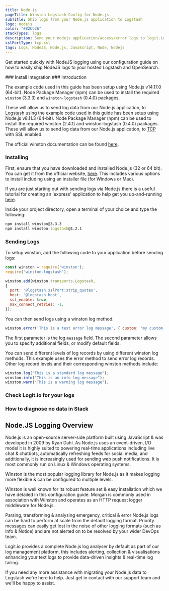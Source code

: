 ```yaml
---
title: Node.js
pageTitle: Winston Logstash Config for Node.js
subTitle: Ship logs from your Node.js application to Logstash
logo: nodejs
color: "#82bb26"
stackTypes: logs
description: Send your nodejs application/access/error logs to logit.io via Logstash using the instructions below and begin searching your data
sslPortType: tcp-ssl
tags: Logs, NodeJS, Node.js, JavaScript, Node, Nodejs
---
```


Get started quickly with NodeJS logging using our configuration 
guide on how to easily ship NodeJS logs to your hosted Logstash and OpenSearch.

<Steps>
  ### Install Integration
  <InstallIntegration/>
  ### Introduction

  The example code used in this guide has been setup using Node.js v14.17.0 (64-bit). 
  Node Package Manager (npm) can be used to install the required `winston` (3.3.3) 
  and `winston-logstash` (0.4.0) packages.

  These will allow us to send log data from our Node.js application, to 
  [Logstash](/integrations/log-management/shippers/logstash) using the example code 
  used in this guide has been setup using Node.js v8.11.3 (64-bit). Node Package Manager 
  (npm) can be used to install the required winston (2.4.1) and winston-logstash (0.4.0) packages. 
  These will allow us to send log data from our Node.js application, to 
  [TCP](/integrations/log-management/protocols/tcp) with SSL enabled. 
            
  The official winston documentation can be found [here](https://github.com/winstonjs/winston).

  ### Installing

  First, ensure that you have downloaded and installed Node.js (32 or 64 bit). You can get 
  it from the official website, [here](https://nodejs.org/en/download/). This includes various 
  options to install including using an installer file (for Windows or Mac).

  If you are just starting out with sending logs via Node.js there is a useful tutorial 
  for creating an 'express' application to help get you up-and-running 
  [here](https://code.visualstudio.com/docs/nodejs/nodejs-tutorial#_an-express-application).

  Inside your project directory, open a terminal of your choice and type the following:

  ```cmd copy
  npm install winston@3.3.3
  npm install winston-logstash@1.2.1
  ```

  ### Sending Logs

  To setup winston, add the following code to your application before sending logs:
         
  ```javascript copy showLineNumbers /'@logstash.sslPort:strip_quotes'/ /@logstash.host/
  const winston = require('winston');
  require('winston-logstash');
  
  winston.add(winston.transports.Logstash,
  {
    port: '@logstash.sslPort:strip_quotes',
    host: '@logstash.host',
    ssl_enable: true,
    max_connect_retries: -1,
  });  
  ```
  
  You can then send logs using a winston log method:
  
  ```javascript copy
  winston.error('This is a test error log message', { custom: 'my custom field', Environment: 'local' }); 
  ```
  
  The first parameter is the log `message` field. The second parameter allows you to specify additional fields, or modify default fields.
  
  You can send different levels of log records by using different winston log methods. This example uses the error method to send error log records. 
  Other log record levels and their corresponding winston methods include:
  
  ```javascript copy showLineNumbers
  winston.log("This is a standard log message");
  winston.info("This is an info log message");
  winston.warn("This is a warning log message");        
  ```

  ### Check Logit.io for your logs

  <LaunchStack utmMedium="logs" utmCampaign="nodejs" source="nodejs" />

  ### How to diagnose no data in Stack

  <DiagnoseNoData />

</Steps>

## Node.JS Logging Overview

Node.js is an open-source server-side platform built using JavaScript & was 
developed in 2009 by Ryan Dahl. As Node.js uses an event-driven, I/O model 
it is highly suited to powering real-time applications including live chat & 
chatbots, automatically refreshing feeds for social media, and additionally, 
it is increasingly used for sending web push notifications. It is most commonly 
run on Linux & Windows operating systems. 
        
Winston is the most popular logging library for Node.js as it makes logging 
more flexible & can be configured to multiple levels.  

Winston is well known for its robust feature set & easy installation which we 
have detailed in this configuration guide. Morgan is commonly used in association 
with Winston and operates as an HTTP request logger middleware for Node.js.

Parsing, transforming & analysing emergency, critical & error Node.js logs can 
be hard to perform at scale from the default logging format. Priority messages 
can easily get lost in the noise of other logging formats (such as Info & Notice) 
and are not alerted on to be resolved by your wider DevOps team. 

Logit.io provides a complete Node.js log analyser by default as part of our log 
management platform, this includes alerting, collection & visualisations enhancing 
your text logs to provide data-driven insights & real-time log tailing.

If you need any more assistance with migrating your Node.js data to Logstash we're 
here to help. Just get in contact with our support team <IntercomButton text="via live chat" /> and we'll be happy to assist.